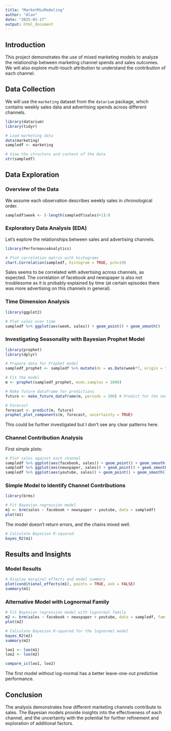 ```yaml
---
title: "MarketMixModeling"
author: "Alan"
date: "2025-01-17"
output: html_document
---
```


## Introduction

This project demonstrates the use of mixed marketing models to analyze the relationship between marketing channel spends and sales outcomes. We will also explore multi-touch attribution to understand the contribution of each channel.

## Data Collection

We will use the `marketing` dataset from the `datarium` package, which contains weekly sales data and advertising spends across different channels.

```r
library(datarium)
library(tidyr)

# Load marketing data
data(marketing)
sampledf <- marketing

# View the structure and content of the data
str(sampledf)
```

## Data Exploration

### Overview of the Data

We assume each observation describes weekly sales in chronological order.

```r
sampledf$week <- (-length(sampledf$sales)+1):0
```

### Exploratory Data Analysis (EDA)

Let's explore the relationships between sales and advertising channels.

```r
library(PerformanceAnalytics)

# Plot correlation matrix with histograms
chart.Correlation(sampledf, histogram = TRUE, pch=19)
```
Sales seems to be correlated with advertising across channels, as expected. The correlation of facebook and newspaper is also not troublesome as it is probably explained by time (at certain episodes there was more advertising on this channels in general).


### Time Dimension Analysis

```r
library(ggplot2)

# Plot sales over time
sampledf %>% ggplot(aes(week, sales)) + geom_point() + geom_smooth()
```

### Investigating Seasonality with Bayesian Prophet Model

```r
library(prophet)
library(dplyr)

# Prepare data for Prophet model
sampledf_prophet <- sampledf %>% mutate(ds = as.Date(week*7, origin = "1970-01-01"), y = sales)

# Fit the model
m <- prophet(sampledf_prophet, mcmc.samples = 1000)

# Make future dataframe for predictions
future <- make_future_dataframe(m, periods = 200) # Predict for the next 200 weeks

# Forecast
forecast <- predict(m, future)
prophet_plot_components(m, forecast, uncertainty = TRUE)
```

This could be further investigated but I don't see any clear patterns here. 




### Channel Contribution Analysis

First simple plots:

```r
# Plot sales against each channel
sampledf %>% ggplot(aes(facebook, sales)) + geom_point() + geom_smooth()
sampledf %>% ggplot(aes(newspaper, sales)) + geom_point() + geom_smooth()
sampledf %>% ggplot(aes(youtube, sales)) + geom_point() + geom_smooth()
```

### Simple Model to Identify Channel Contributions

```r
library(brms)

# Fit Bayesian regression model
m1 <- brm(sales ~ facebook + newspaper + youtube, data = sampledf)
plot(m1)
```

The model doesn't return errors, and the chains mixed well.

```r
# Calculate Bayesian R-squared
bayes_R2(m1)
```

## Results and Insights

### Model Results

```r
# Display marginal effects and model summary
plot(conditional_effects(m1), points = TRUE, ask = FALSE)
summary(m1)
```

### Alternative Model with Lognormal Family

```r
# Fit Bayesian regression model with lognormal family
m2 <- brm(sales ~ facebook + newspaper + youtube, data = sampledf, family = "lognormal")
plot(m2)
```

```r
# Calculate Bayesian R-squared for the lognormal model
bayes_R2(m2)
summary(m2)
```

```r
loo1 <- loo(m1)
loo2 <- loo(m2)

compare_ic(loo1, loo2)
```
The first model without log-normal has a better leave-one-out predictive performance. 



## Conclusion

The analysis demonstrates how different marketing channels contribute to sales. The Bayesian models provide insights into the effectiveness of each channel, and the uncertainty with the potential for further refinement and exploration of additional factors.




